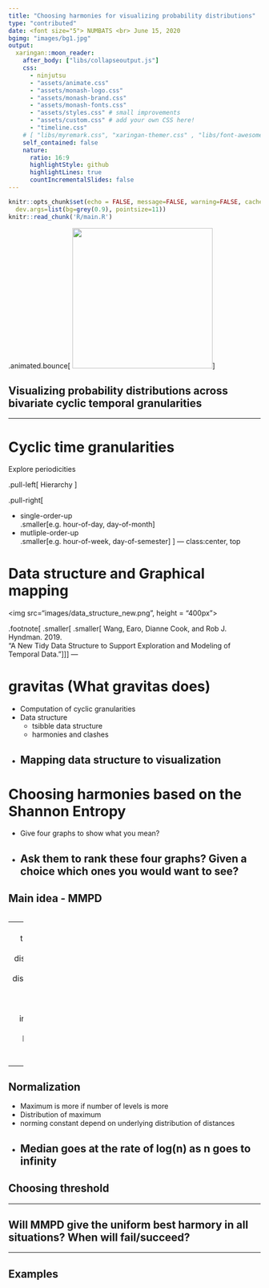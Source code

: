 ```yaml
---
title: "Choosing harmonies for visualizing probability distributions"
type: "contributed"
date: <font size="5"> NUMBATS <br> June 15, 2020
bgimg: "images/bg1.jpg"
output:
  xaringan::moon_reader:
    after_body: ["libs/collapseoutput.js"]
    css:
      - ninjutsu 
      - "assets/animate.css"
      - "assets/monash-logo.css"
      - "assets/monash-brand.css"
      - "assets/monash-fonts.css"
      - "assets/styles.css" # small improvements
      - "assets/custom.css" # add your own CSS here!
      - "timeline.css"
    # [ "libs/myremark.css", "xaringan-themer.css" , "libs/font-awesome/css/fontawesome-all.css"]
    self_contained: false
    nature:
      ratio: 16:9
      highlightStyle: github
      highlightLines: true
      countIncrementalSlides: false
---
```


```r
knitr::opts_chunk$set(echo = FALSE, message=FALSE, warning=FALSE, cache=TRUE,
  dev.args=list(bg=grey(0.9), pointsize=11))
knitr::read_chunk('R/main.R')      
```

.animated.bounce[
<img src="images/gravitas_sticker.png" height=280px>
]

## Visualizing probability distributions across bivariate cyclic temporal granularities

---

# Cyclic time granularities

Explore periodicities

.pull-left[
Hierarchy
<table style="border-collapse:collapse;border-spacing:0" class="tg"><thead><tr><th style="border-color:black;border-style:solid;border-width:1px;font-family:Arial, sans-serif;font-size:14px;font-weight:normal;overflow:hidden;padding:10px 5px;text-align:left;vertical-align:top;word-break:normal">half-hour</th></tr></thead><tbody><tr><td style="border-color:black;border-style:solid;border-width:1px;font-family:Arial, sans-serif;font-size:14px;overflow:hidden;padding:10px 5px;text-align:left;vertical-align:top;word-break:normal">hour</td></tr><tr><td style="border-color:black;border-style:solid;border-width:1px;font-family:Arial, sans-serif;font-size:14px;overflow:hidden;padding:10px 5px;text-align:left;vertical-align:top;word-break:normal">day</td></tr><tr><td style="border-color:black;border-style:solid;border-width:1px;font-family:Arial, sans-serif;font-size:14px;overflow:hidden;padding:10px 5px;text-align:left;vertical-align:top;word-break:normal">week</td></tr><tr><td style="border-color:black;border-style:solid;border-width:1px;font-family:Arial, sans-serif;font-size:14px;overflow:hidden;padding:10px 5px;text-align:left;vertical-align:top;word-break:normal">month</td></tr><tr><td style="border-color:black;border-style:solid;border-width:1px;font-family:Arial, sans-serif;font-size:14px;overflow:hidden;padding:10px 5px;text-align:left;vertical-align:top;word-break:normal">semester</td></tr></tbody></table>
]

.pull-right[

- single-order-up 
<br> .smaller[e.g. hour-of-day, day-of-month]
- mutliple-order-up
<br> .smaller[e.g. hour-of-week, day-of-semester]
]
---
class:center, top

# Data structure and Graphical mapping

<img src="images/data_structure_new.png", height = "400px">

.footnote[
.smaller[
.smaller[
Wang, Earo, Dianne Cook, and Rob J. Hyndman. 2019.<br> “A New Tidy Data Structure to Support Exploration and Modeling of Temporal Data.”]
]
]
---


# gravitas (What gravitas does)

 * Computation of cyclic granularities
 * Data structure 
   * tsibble data structure
   * harmonies and clashes
 * Mapping data structure to visualization
---

# Choosing harmonies based on the Shannon Entropy 

 * Give four graphs to show what you mean?
 * Ask them to rank these four graphs? Given a choice which ones you would want to see?
---

## Main idea - MMPD

```r
```

---
 * Gestalt theory
 * if pairwise dissimilarity between distributions is more, graph is more interesting
 * Median Maximum pairwise distance

---

## Normalization

 
 * Maximum is more if number of levels is more
 * Distribution of maximum
 * norming constant depend on underlying distribution of distances
 * Median goes at the rate of log(n) as n goes to infinity
---

## Choosing threshold

---

## Will MMPD give the uniform best harmory in all situations? When will fail/succeed?

---
## Examples
